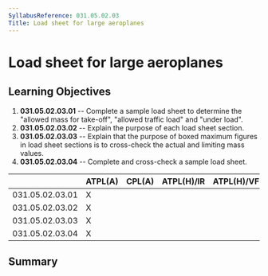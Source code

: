 ```yaml
---
SyllabusReference: 031.05.02.03
Title: Load sheet for large aeroplanes
---
```


# Load sheet for large aeroplanes

## Learning Objectives

1.  **031.05.02.03.01** -- Complete a sample load sheet to determine the
    "allowed mass for take-off", "allowed traffic load" and "under load".
2.  **031.05.02.03.02** -- Explain the purpose of each load sheet section.
3.  **031.05.02.03.03** -- Explain that the purpose of boxed maximum figures in
    load sheet sections is to cross-check the actual and limiting mass values.
4.  **031.05.02.03.04** -- Complete and cross-check a sample load sheet.

|                 | ATPL(A) | CPL(A) | ATPL(H)/IR | ATPL(H)/VFR | CPL(H) | IR  | CBIR(A) |
| --------------- | ------- | ------ | ---------- | ----------- | ------ | --- | ------- |
| 031.05.02.03.01 | X       |        |            |             |        |     |         |
| 031.05.02.03.02 | X       |        |            |             |        |     |         |
| 031.05.02.03.03 | X       |        |            |             |        |     |         |
| 031.05.02.03.04 | X       |        |            |             |        |     |         |

## Summary
